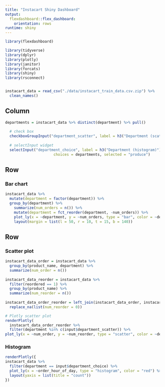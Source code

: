 ```yaml
---
title: "Instacart Shiny Dashboard"
output: 
  flexdashboard::flex_dashboard:
    orientation: rows
runtime: shiny
---
```


```r
library(flexdashboard)
```

```r
library(tidyverse)
library(dplyr)
library(plotly)
library(janitor)
library(forcats)
library(shiny)
library(rsconnect)


instacart_data = read_csv("./data/instacart_train_data.csv.zip") %>%
  clean_names()
```

Column {.sidebar}
-----------------------------------------------------------------------

```r

departments = instacart_data %>% distinct(department) %>% pull()
  
  # check box
  checkboxGroupInput("department_scatter", label = h3("Department (scatter plot)"), choices = departments, selected = "produce")
  
  # selectInput widget
  selectInput("department_choice", label = h3("Department (histogram)"),
                      choices = departments, selected = "produce")
```

Row
-----------------------------------------------------------------------

### Bar chart

```r
instacart_data %>%
  mutate(department = factor(department)) %>%
  group_by(department) %>%
    summarize(num_orders = n()) %>%
    mutate(department = fct_reorder(department, -num_orders)) %>% 
    plot_ly(x = ~department, y = ~num_orders, type = "bar", color = ~department) %>%
    layout(margin = list(l = 50, r = 10, t = 15, b = 140))
```

Row {.tabset .tabset-fade}
-----------------------------------------------------------------------

### Scatter plot

```r

instacart_data_order = instacart_data %>%
  group_by(product_name, department) %>%
  summarize(num_order = n())
  
instacart_data_reorder = instacart_data %>%
  filter(reordered == 1) %>%
  group_by(product_name) %>%
  summarize(num_reorder = n())
  
instacart_data_order_reorder = left_join(instacart_data_order, instacart_data_reorder, by = "product_name") %>%
  replace_na(list(num_reorder = 0))

# Plotly scatter plot
renderPlotly(
  instacart_data_order_reorder %>% 
  filter(department %in% c(input$department_scatter)) %>%
plot_ly(x = ~num_order, y = ~num_reorder, type = "scatter", color = ~department, alpha = .5))
```

### Histogram

```r
renderPlotly({
instacart_data %>% 
  filter(department == input$department_choice) %>% 
  plot_ly(x = ~order_hour_of_day, type = "histogram", color = "red") %>% 
  layout(yaxis = list(title = "count"))
})
```